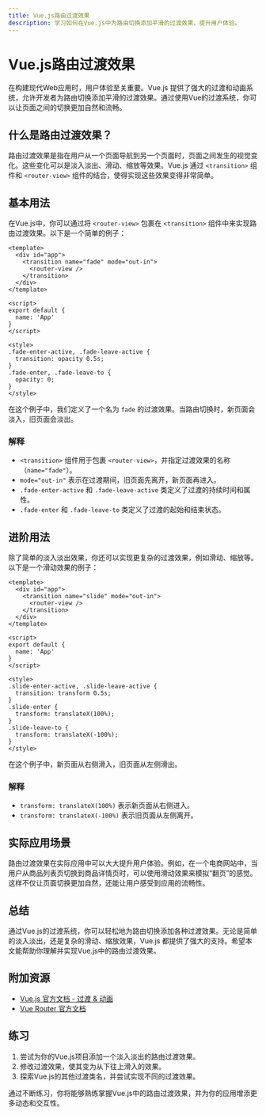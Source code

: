 ```yaml
---
title: Vue.js路由过渡效果
description: 学习如何在Vue.js中为路由切换添加平滑的过渡效果，提升用户体验。
---
```


# Vue.js路由过渡效果

在构建现代Web应用时，用户体验至关重要。Vue.js 提供了强大的过渡和动画系统，允许开发者为路由切换添加平滑的过渡效果。通过使用Vue的过渡系统，你可以让页面之间的切换更加自然和流畅。

## 什么是路由过渡效果？

路由过渡效果是指在用户从一个页面导航到另一个页面时，页面之间发生的视觉变化。这些变化可以是淡入淡出、滑动、缩放等效果。Vue.js 通过 `<transition>` 组件和 `<router-view>` 组件的结合，使得实现这些效果变得非常简单。

## 基本用法

在Vue.js中，你可以通过将 `<router-view>` 包裹在 `<transition>` 组件中来实现路由过渡效果。以下是一个简单的例子：

```vue
<template>
  <div id="app">
    <transition name="fade" mode="out-in">
      <router-view />
    </transition>
  </div>
</template>

<script>
export default {
  name: 'App'
}
</script>

<style>
.fade-enter-active, .fade-leave-active {
  transition: opacity 0.5s;
}
.fade-enter, .fade-leave-to {
  opacity: 0;
}
</style>
```

在这个例子中，我们定义了一个名为 `fade` 的过渡效果。当路由切换时，新页面会淡入，旧页面会淡出。

### 解释

- `<transition>` 组件用于包裹 `<router-view>`，并指定过渡效果的名称（`name="fade"`）。
- `mode="out-in"` 表示在过渡期间，旧页面先离开，新页面再进入。
- `.fade-enter-active` 和 `.fade-leave-active` 类定义了过渡的持续时间和属性。
- `.fade-enter` 和 `.fade-leave-to` 类定义了过渡的起始和结束状态。

## 进阶用法

除了简单的淡入淡出效果，你还可以实现更复杂的过渡效果，例如滑动、缩放等。以下是一个滑动效果的例子：

```vue
<template>
  <div id="app">
    <transition name="slide" mode="out-in">
      <router-view />
    </transition>
  </div>
</template>

<script>
export default {
  name: 'App'
}
</script>

<style>
.slide-enter-active, .slide-leave-active {
  transition: transform 0.5s;
}
.slide-enter {
  transform: translateX(100%);
}
.slide-leave-to {
  transform: translateX(-100%);
}
</style>
```

在这个例子中，新页面从右侧滑入，旧页面从左侧滑出。

### 解释

- `transform: translateX(100%)` 表示新页面从右侧进入。
- `transform: translateX(-100%)` 表示旧页面从左侧离开。

## 实际应用场景

路由过渡效果在实际应用中可以大大提升用户体验。例如，在一个电商网站中，当用户从商品列表页切换到商品详情页时，可以使用滑动效果来模拟“翻页”的感觉。这样不仅让页面切换更加自然，还能让用户感受到应用的流畅性。

## 总结

通过Vue.js的过渡系统，你可以轻松地为路由切换添加各种过渡效果。无论是简单的淡入淡出，还是复杂的滑动、缩放效果，Vue.js 都提供了强大的支持。希望本文能帮助你理解并实现Vue.js中的路由过渡效果。

## 附加资源

- [Vue.js 官方文档 - 过渡 & 动画](https://v3.vuejs.org/guide/transitions.html)
- [Vue Router 官方文档](https://router.vuejs.org/)

## 练习

1. 尝试为你的Vue.js项目添加一个淡入淡出的路由过渡效果。
2. 修改过渡效果，使其变为从下往上滑入的效果。
3. 探索Vue.js的其他过渡类名，并尝试实现不同的过渡效果。

通过不断练习，你将能够熟练掌握Vue.js中的路由过渡效果，并为你的应用增添更多动态和交互性。